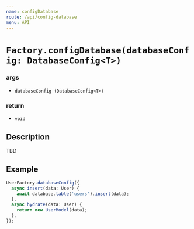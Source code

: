 ```yaml
---
name: configDatabase
route: /api/config-database
menu: API
---
```



# `Factory.configDatabase(databaseConfig: DatabaseConfig<T>)`

### args

- `databaseConfig `<span>`(DatabaseConfig<T>)`</span>

### return

- `void`

## Description

TBD

## Example

```typescript
UserFactory.databaseConfig({
  async insert(data: User) {
    await database.table('users').insert(data);
  },
  async hydrate(data: User) {
    return new UserModel(data);
  },
});
```
